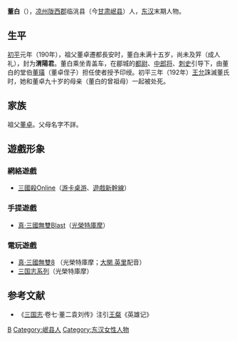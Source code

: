 {{for|明朝末年董白|董小宛}}

'''董白'''（{{bd|170年代||192年|？|catIdx=D}}），[[凉州|凉州]][[陇西郡|陇西郡]]临洮县（今[[甘肃|甘肃]][[岷县|岷县]]）人，[[东汉|东汉]]末期人物。

== 生平 ==
[[初平_(年号)|初平]]元年（190年），祖父董卓遷都長安时，董白未满十五岁，尚未及笄（成人礼），封为'''渭陽君'''。董白乘坐青盖车，在郿城的[[都尉|都尉]]、[[中郎将|中郎将]]、[[刺史|刺史]]引导下，由董白的堂伯[[董璜|董璜]]（董卓侄子）担任使者授予印绶。初平三年（192年）[[王允|王允]]誅滅董氏时，她和董卓九十岁的母亲（董白的曾祖母）一起被处死。

== 家族 ==
祖父[[董卓|董卓]]。父母名字不詳。

== 遊戲形象 ==
=== 網絡遊戲 ===
* [[三國殺Online|三國殺Online]]（[[游卡桌游|游卡桌游]]、[[遊戲新幹線|遊戲新幹線]]）

=== 手提遊戲 ===
* [[真‧三國無雙Blast|真‧三國無雙Blast]]（[[光榮特庫摩|光榮特庫摩]]）

=== 電玩遊戲 ===
* [[真·三國無雙8|真·三國無雙8]] （光榮特庫摩；[[大關英里|大関 英里]]配音）
* [[三国志系列|三国志系列]]（光榮特庫摩）

== 参考文献 ==
* 《[[三国志|三国志]]·卷七·董二袁刘传》注引[[王粲|王粲]]《英雄记》

{{Authority control}}

{{DEFAULTSORT:D}}
[[Category:董姓|B]]
[[Category:岷县人|Category:岷县人]]
[[Category:东汉女性人物|Category:东汉女性人物]]
